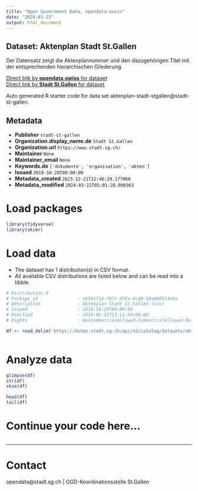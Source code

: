 ```yaml
---
title: "Open Government Data, opendata.swiss"
date: "2024-03-23"
output: html_document
---
```


## Dataset: Aktenplan Stadt St.Gallen

Der Datensatz zeigt die Aktenplannummer und den dazugehörigen Titel mit der entsprechenden hierarchischen Gliederung.

[Direct link by **opendata.swiss** for dataset](https://opendata.swiss/de/dataset/aktenplan-stadt-st-gallen)<br>
[Direct link by **Stadt St.Gallen** for dataset](https://daten.stadt.sg.ch/explore/dataset/aktenplan-stadt-stgallen/)

Auto generated R starter code for data set aktenplan-stadt-stgallen@stadt-st-gallen.

## Metadata

- **Publisher** `stadt-st-gallen`
- **Organization.display_name.de** `Stadt St.Gallen`
- **Organization.url** `https://www.stadt.sg.ch/`
- **Maintainer** `None`
- **Maintainer_email** `None`
- **Keywords.de** `['dokumente', 'organisation', 'akten']`
- **Issued** `2019-10-28T00:00:00`
- **Metadata_created** `2023-12-21T12:46:29.177066`
- **Metadata_modified** `2024-03-22T05:01:28.990363`


# Load packages

```r

library(tidyverse)
library(skimr)

```

# Load data

-   The dataset has 1 distribution(s) in CSV format.
-   All available CSV distributions are listed below and can be read into a tibble.

```r

# Distribution 0
# Package_id               : eb562f34-797c-45fa-9cd0-58a000914e9a
# Description              : Aktenplan Stadt St.Gallen (csv)
# Issued                   : 2019-10-28T00:00:00
# Modified                 : 2019-06-25T13:11:50+00:00
# Rights                   : NonCommercialAllowed-CommercialAllowed-ReferenceRequired

df <- read_delim('https://daten.stadt.sg.ch/api/v2/catalog/datasets/aktenplan-stadt-stgallen/exports/csv')



```

# Analyze data

```r

glimpse(df)
str(df)
skim(df)

head(df)
tail(df)

```

# Continue your code here...

```r

```

------------------------------------------------------------------------

# Contact

opendata@stadt.sg.ch | OGD-Koordinationsstelle St.Gallen
